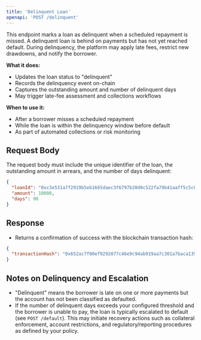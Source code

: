 ```yaml
---
title: 'Delinquent Loan'
openapi: 'POST /delinquent'
---
```


This endpoint marks a loan as delinquent when a scheduled repayment is missed. A delinquent loan is behind on payments but has not yet reached default. During delinquency, the platform may apply late fees, restrict new drawdowns, and notify the borrower.

**What it does:**
- Updates the loan status to "delinquent"
- Records the delinquency event on-chain
- Captures the outstanding amount and number of delinquent days
- May trigger late-fee assessment and collections workflows

**When to use it:**
- After a borrower misses a scheduled repayment
- While the loan is within the delinquency window before default
- As part of automated collections or risk monitoring

## Request Body

The request body must include the unique identifier of the loan, the outstanding amount in arrears, and the number of days delinquent:

```json
{
  "loanId": "0xc3e531a7f2919b5eb1665daec3f6797b20d0c522fa79b41aaff5c5c0a2453191",
  "amount": 10000,
  "days": 90
}
```

## Response

- Returns a confirmation of success with the blockchain transaction hash:

```json
{
  "transactionHash": "0x652ac7f00ef9292077c46e9c94ab919aa7c301a7baca139f2b3fa15e032c7dfe"
}
```

## Notes on Delinquency and Escalation

- "Delinquent" means the borrower is late on one or more payments but the account has not been classified as defaulted.
- If the number of delinquent days exceeds your configured threshold and the borrower is unable to pay, the loan is typically escalated to default (see `POST /default`). This may initiate recovery actions such as collateral enforcement, account restrictions, and regulatory/reporting procedures as defined by your policy.
